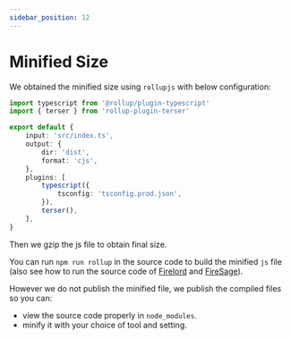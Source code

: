 ```yaml
---
sidebar_position: 12
---
```


# Minified Size

We obtained the minified size using `rollupjs` with below configuration:

```ts
import typescript from '@rollup/plugin-typescript'
import { terser } from 'rollup-plugin-terser'

export default {
	input: 'src/index.ts',
	output: {
		dir: 'dist',
		format: 'cjs',
	},
	plugins: [
		typescript({
			tsconfig: 'tsconfig.prod.json',
		}),
		terser(),
	],
}
```

Then we gzip the js file to obtain final size.

You can run `npm run rollup` in the source code to build the minified `js` file (also see how to run the source code of [Firelord](/contributing#running-the-source-code) and [FireSage](/firesage/contributing#running-the-source-code)).

However we do not publish the minified file, we publish the compiled files so you can:

- view the source code properly in `node_modules`.
- minify it with your choice of tool and setting.
